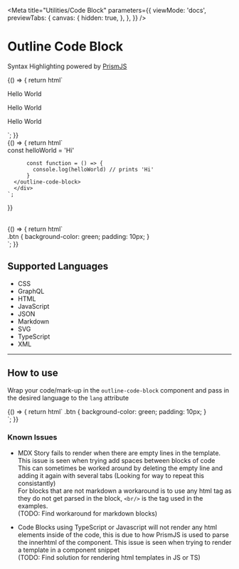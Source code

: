 
<Meta
  title="Utilities/Code Block"
  parameters={{
    viewMode: 'docs',
    previewTabs: {
      canvas: {
        hidden: true,
      },
    },
  }}
/>

# Outline Code Block
Syntax Highlighting powered by [PrismJS](https://prismjs.com/])


<Story name="HTML Block">
  {() => {
    return html`
    <div class='w-1/2'>
      <outline-code-block lang="html">
        <div>
          <p>Hello World</p>
          <p>Hello World</p>
          <p>Hello World</p>
        </div>
      </outline-code-block>
    </div>
    `;
  }}
</Story>

<br />

<Story name="TypeScript Block">
  {() => {
    return html`
      <div class='w-1/2'>
      <outline-code-block lang="typescript">
          const helloWorld = 'Hi'
          
          const function = () => {
            console.log(helloWorld) // prints 'Hi'
          }
      </outline-code-block>
      </div>
    `;
  }}
</Story>

<br />

<Story name="CSS Block">
  {() => {
    return html`
      <div class='w-1/2'>
      <outline-code-block lang="css">
        .btn {
          background-color: green;
          padding: 10px;
        }
      </outline-code-block>
      </div>
    `;
  }}
</Story>

<br />

## Supported Languages

- CSS
- GraphQL
- HTML
- JavaScript
- JSON
- Markdown
- SVG
- TypeScript
- XML

<hr />

## How to use

Wrap your code/mark-up in the `outline-code-block` component and pass in the desired language to the `lang` attribute

<Story name="How to Use">
  {() => {
    return html`
      <outline-code-block lang="html">
      <outline-code-block lang="css">
        .btn {
          background-color: green;
          padding: 10px;
        }
      </outline-code-block>
      </outline-code-block>
      </div>
    `;
  }}
</Story>

### Known Issues

- MDX Story fails to render when there are empty lines in the template. This issue is seen when trying add spaces between blocks of code<br/>
This can sometimes be worked around by deleting the empty line and adding it again with several tabs (Looking for way to repeat this consistantly)<br/>
For blocks that are not markdown a workaround is to use any html tag as they do not get parsed in the block, `<br/>` is the tag used in the examples.<br/>
(TODO: Find workaround for markdown blocks)

- Code Blocks using TypeScript or Javascript will not render any html elements inside of the code, this is due to how PrismJS is used to parse the innerhtml of the component. This issue is seen when trying to render a template in a component snippet<br/>
(TODO: Find solution for rendering html templates in JS or TS)
